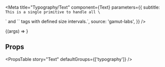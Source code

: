 
<Meta
  title="Typography/Text"
  component={Text}
  parameters={{
    subtitle: `This is a single primitive to handle all \`<p>\` and
\`<span>\` tags with defined size intervals.`,
    source: 'gamut-labs',
  }}
/>

<Canvas>
  <Story name="Text" args={{ children: 'Hello World' }}>
    {(args) => <Text {...args} />}
  </Story>
</Canvas>

## Props

<PropsTable story="Text" defaultGroups={['typography']} />
